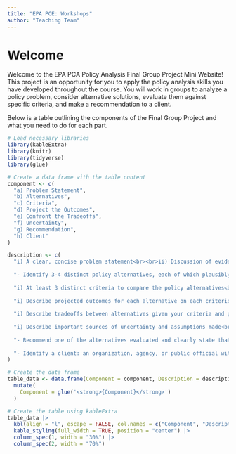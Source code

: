 ```yaml
---
title: "EPA PCE: Workshops"
author: "Teaching Team"
---
```


# Welcome

Welcome to the EPA PCA Policy Analysis Final Group Project Mini Website! This project is an opportunity for you to apply the policy analysis skills you have developed throughout the course. You will work in groups to analyze a policy problem, consider alternative solutions, evaluate them against specific criteria, and make a recommendation to a client.

Below is a table outlining the components of the Final Group Project and what you need to do for each part.

```r
# Load necessary libraries
library(kableExtra)
library(knitr)
library(tidyverse)
library(glue)

# Create a data frame with the table content
component <- c(
  "a) Problem Statement",
  "b) Alternatives",
  "c) Criteria",
  "d) Project the Outcomes",
  "e) Confront the Tradeoffs",
  "f) Uncertainty",
  "g) Recommendation",
  "h) Client"
)

description <- c(
  "i) A clear, concise problem statement<br><br>ii) Discussion of evidence and reasoning supporting the problem statement you have chosen<br><br>- Formulate a clear and concise statement of the policy problem you are addressing.<br>- Provide evidence and reasoning supporting it.",
  
  "- Identify 3-4 distinct policy alternatives, each of which plausibly addresses the stated problem.<br><br>- Develop 3-4 viable policy alternatives that could potentially solve the problem you've identified.",
  
  "i) At least 3 distinct criteria to compare the policy alternatives<br><br>ii) Discussion of how to measure or evaluate each criterion<br><br>iii) How the criteria relate to broader objectives and values<br><br>- Establish evaluation criteria and explain their relevance.",
  
  "i) Describe projected outcomes for each alternative on each criterion<br><br>ii) An analysis matrix (alternatives vs. criteria)<br><br>iii) Explain how you arrived at each projection<br><br>iv) Discuss key stakeholders and their potential responses",
  
  "i) Describe tradeoffs between alternatives given your criteria and projected outcomes<br><br>ii) Explain the reasoning used to resolve those tradeoffs to reach your recommendation",
  
  "i) Describe important sources of uncertainty and assumptions made<br><br>ii) Discuss how changes in assumptions could affect your recommended alternative",
  
  "- Recommend one of the alternatives evaluated and clearly state that recommendation in the memo’s first paragraph.<br><br>- Make a clear and concise recommendation based on your analysis.",
  
  "- Identify a client: an organization, agency, or public official with an interest in the policy problem.<br><br>*Note: It is not necessary to communicate or interact with the client for EPA101.*"
)

# Create the data frame
table_data <- data.frame(Component = component, Description = description, stringsAsFactors = FALSE) |> 
  mutate(
    Component = glue('<strong>{Component}</strong>')
  )

# Create the table using kableExtra
table_data |> 
  kbl(align = "l", escape = FALSE, col.names = c("Component", "Description")) |> 
  kable_styling(full_width = TRUE, position = "center") |>
  column_spec(1, width = "30%") |>
  column_spec(2, width = "70%")
```

